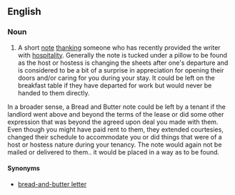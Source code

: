 ==English==

===Noun===
{{en-noun|head=[[bread-and-butter]] [[note]]}}

# A short [[note]] [[thank]]ing someone who has recently provided the writer with [[hospitality]].  Generally the note is tucked under a pillow to be found as the host or hostess is changing the sheets after one's departure and is considered to be a bit of a surprise in appreciation for opening their doors and/or caring for you during your stay.  It could be left on the breakfast table if they have departed for work but would never be handed to them directly.  

In a broader sense, a Bread and Butter note could be left by a tenant if the landlord went above and beyond the terms of the lease or did some other expression that was beyond the agreed upon deal you made with them.  Even though you might have paid rent to them, they extended courtesies, changed their schedule to accommodate you or did things that were of a host or hostess nature during your tenancy.  The note would again not be mailed or delivered to them.. it would be placed in a way as to be found.  

====Synonyms====
* [[bread-and-butter letter]]